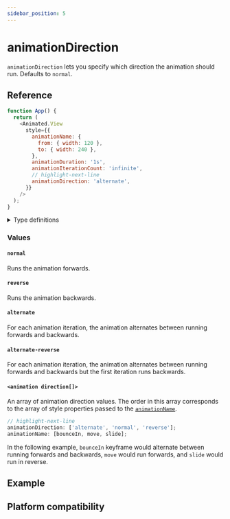 ```yaml
---
sidebar_position: 5
---
```


# animationDirection

`animationDirection` lets you specify which direction the animation should run. Defaults to `normal`.


<InteractiveExample
  src={AnimationDirectionBasicSrc}
  component={AnimationDirectionBasic}
/>

## Reference

```javascript
function App() {
  return (
    <Animated.View
      style={{
        animationName: {
          from: { width: 120 },
          to: { width: 240 },
        },
        animationDuration: '1s',
        animationIterationCount: 'infinite',
        // highlight-next-line
        animationDirection: 'alternate',
      }}
    />
  );
}
```

<details>
<summary>Type definitions</summary>

```typescript
type CSSAnimationDirection =
  | 'normal'
  | 'reverse'
  | 'alternate'
  | 'alternate-reverse';

animationDirection: CSSAnimationDirection | CSSAnimationDirection[];
```

</details>

### Values

#### `normal`

Runs the animation forwards.

#### `reverse`

Runs the animation backwards.

#### `alternate`

For each animation iteration, the animation alternates between running forwards and backwards.

#### `alternate-reverse`

For each animation iteration, the animation alternates between running forwards and backwards but the first iteration runs backwards.

#### `<animation direction[]>`

An array of animation direction values. The order in this array corresponds to the array of style properties passed to the [`animationName`](/docs/css-animations/animation-name).

```typescript
// highlight-next-line
animationDirection: ['alternate', 'normal', 'reverse'];
animationName: [bounceIn, move, slide];
```

In the following example, `bounceIn` keyframe would alternate between running forwards and backwards, `move` would run forwards, and `slide` would run in reverse.

## Example


<InteractiveExample
  src={AnimationDirectionSrc}
  component={AnimationDirection}
/>

## Platform compatibility

<PlatformCompatibility android ios web />
